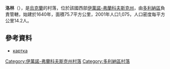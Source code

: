 {{coord|48|52|33|N|23|56|41|E|scale:30000|display=title}}

'''洛林'''（{{lang-uk|Лолин}}），是[[烏克蘭|烏克蘭]]的村落，位於該國西部[[伊萬諾-弗蘭科夫斯克州|伊萬諾-弗蘭科夫斯克州]]，由[[多利納區|多利納區]]負責管轄，始建於1640年，面積75.7平方公里，2001年人口1,075，人口密度每平方公里14.2人。

==參考資料==
* [http://gska2.rada.gov.ua/pls/z7502/A005?rdat1=13.12.2009&rf7571=13521 картка]{{dead link|date=2018年3月 |bot=InternetArchiveBot |fix-attempted=yes }}

{{DEFAULTSORT:Лолин}}
[[Category:伊萬諾-弗蘭科夫斯克州村落|Category:伊萬諾-弗蘭科夫斯克州村落]]
[[Category:多利納區村落|Category:多利納區村落]]


{{IvanoFrankivsk-geo-stub}}
